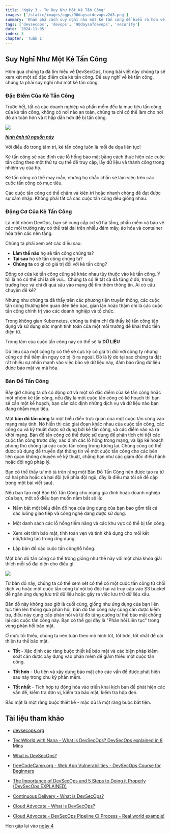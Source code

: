 ```yaml
---
title: 'Ngày 3 - Tư Duy Như Một Kẻ Tấn Công'
images: ['/static/images/ogps/90daysofdevopsv2d3.png']
summary: 'Khám phá cách suy nghĩ như một kẻ tấn công để hiểu rõ hơn về các mối đe dọa bảo mật và cách bảo vệ hệ thống của bạn.'
tags: ['devsecops', 'devops', '90daysofdevops', 'security']
date: '2024-11-05'
index: 3
chapter: 'Tuần 1'
---
```


<TOCInline toc={props.toc} asDisclosure />

## Suy Nghĩ Như Một Kẻ Tấn Công

Hôm qua chúng ta đã tìm hiểu về DevSecOps, trong bài viết này chúng ta sẽ xem xét một số đặc điểm của kẻ tấn công. Để suy nghĩ về kẻ tấn công, chúng ta phải suy nghĩ như một kẻ tấn công.

### Đặc Điểm Của Kẻ Tấn Công

Trước hết, tất cả các doanh nghiệp và phần mềm đều là mục tiêu tấn công của kẻ tấn công, không có nơi nào an toàn, chúng ta chỉ có thể làm cho nơi đó an toàn hơn và ít hấp dẫn hơn để bị tấn công.

![](/static/images/assets/day03-2.jpg)

**_[hình ảnh từ nguồn này](https://www.trainerize.me/articles/outrun-bear/)_**

Với điều đó trong tâm trí, kẻ tấn công luôn là mối đe dọa liên tục!

Kẻ tấn công sẽ xác định các lỗ hổng bảo mật bằng cách thực hiện các cuộc tấn công theo một thứ tự cụ thể để truy cập, lấy dữ liệu và thành công trong nhiệm vụ của họ.

Kẻ tấn công có thể may mắn, nhưng họ chắc chắn sẽ làm việc trên các cuộc tấn công có mục tiêu.

Các cuộc tấn công có thể chậm và kiên trì hoặc nhanh chóng để đạt được sự xâm nhập. Không phải tất cả các cuộc tấn công đều giống nhau.

### Động Cơ Của Kẻ Tấn Công

Là một nhóm DevOps, bạn sẽ cung cấp cơ sở hạ tầng, phần mềm và bảo vệ các môi trường này có thể trải dài trên nhiều đám mây, ảo hóa và container hóa trên các nền tảng.

Chúng ta phải xem xét các điều sau:

- **Làm thế nào** họ sẽ tấn công chúng ta?
- **Tại sao** họ sẽ tấn công chúng ta?
- **Chúng ta** có gì có giá trị đối với kẻ tấn công?

Động cơ của kẻ tấn công cũng sẽ khác nhau tùy thuộc vào kẻ tấn công. Ý tôi là nó có thể chỉ là để vui... Chúng ta có lẽ tất cả đã từng ở đó, trong trường học và chỉ đi quá sâu vào mạng để tìm thêm thông tin. Ai có câu chuyện để kể?

Nhưng như chúng ta đã thấy trên các phương tiện truyền thông, các cuộc tấn công thường liên quan đến tiền bạc, gian lận hoặc thậm chí là các cuộc tấn công chính trị vào các doanh nghiệp và tổ chức.

Trong không gian Kubernetes, chúng ta thậm chí đã thấy kẻ tấn công tận dụng và sử dụng sức mạnh tính toán của một môi trường để khai thác tiền điện tử.

Trọng tâm của cuộc tấn công này có thể sẽ là **DỮ LIỆU**

Dữ liệu của một công ty có thể sẽ cực kỳ có giá trị đối với công ty nhưng cũng có thể tiềm ẩn nguy cơ bị lộ ra ngoài. Đó là lý do tại sao chúng ta đặt rất nhiều sự nhấn mạnh vào việc bảo vệ dữ liệu này, đảm bảo rằng dữ liệu được bảo mật và mã hóa.

### Bản Đồ Tấn Công

Bây giờ chúng ta đã có động cơ và một số đặc điểm của kẻ tấn công hoặc một nhóm kẻ tấn công, nếu đây là một cuộc tấn công có kế hoạch thì bạn sẽ cần một kế hoạch, bạn cần xác định những dịch vụ và dữ liệu nào bạn đang nhắm mục tiêu.

Một **bản đồ tấn công** là một biểu diễn trực quan của một cuộc tấn công vào mạng máy tính. Nó hiển thị các giai đoạn khác nhau của cuộc tấn công, các công cụ và kỹ thuật được sử dụng bởi kẻ tấn công, và các điểm vào và ra khỏi mạng. Bản đồ tấn công có thể được sử dụng để phân tích chi tiết các cuộc tấn công trước đây, xác định các lỗ hổng trong mạng, và lập kế hoạch phòng thủ chống lại các cuộc tấn công trong tương lai. Chúng cũng có thể được sử dụng để truyền đạt thông tin về một cuộc tấn công cho các bên liên quan không chuyên về kỹ thuật, chẳng hạn như các giám đốc điều hành hoặc đội ngũ pháp lý.

Bạn có thể thấy từ mô tả trên rằng một Bản Đồ Tấn Công nên được tạo ra từ cả hai phía hoặc cả hai đội (về phía đội ngũ, đây là điều mà tôi sẽ đề cập trong một bài viết sau).

Nếu bạn tạo một Bản Đồ Tấn Công cho mạng gia đình hoặc doanh nghiệp của bạn, một số điều bạn muốn nắm bắt sẽ là:

- Nắm bắt một biểu diễn đồ họa của ứng dụng của bạn bao gồm tất cả các luồng giao tiếp và công nghệ đang được sử dụng.

- Một danh sách các lỗ hổng tiềm năng và các khu vực có thể bị tấn công.

- Xem xét tính bảo mật, tính toàn vẹn và tính khả dụng cho mỗi kết nối/tương tác trong ứng dụng.

- Lập bản đồ các cuộc tấn công/lỗ hổng.

Một bản đồ tấn công có thể trông giống như thế này với một chìa khóa giải thích mỗi số đại diện cho điều gì.

![](/static/images/assets/day03-1.png)

Từ bản đồ này, chúng ta có thể xem xét có thể có một cuộc tấn công từ chối dịch vụ hoặc một cuộc tấn công từ nội bộ độc hại và truy cập vào S3 bucket để ngăn ứng dụng lưu trữ dữ liệu hoặc gây ra việc lưu trữ dữ liệu xấu.

Bản đồ này không bao giờ là cuối cùng, giống như ứng dụng của bạn liên tục tiến lên thông qua phản hồi, bản đồ tấn công này cũng cần được kiểm tra, điều này cung cấp phản hồi và từ đó tăng cường tư thế bảo mật chống lại các cuộc tấn công này. Bạn có thể gọi đây là "Phản hồi Liên tục" trong vòng phản hồi bảo mật.

Ở mức tối thiểu, chúng ta nên tuân theo mô hình tốt, tốt hơn, tốt nhất để cải thiện tư thế bảo mật.

- **Tốt** - Xác định các ràng buộc thiết kế bảo mật và các biện pháp kiểm soát cần được xây dựng vào phần mềm để giảm thiểu một cuộc tấn công.

- **Tốt hơn** - Ưu tiên và xây dựng bảo mật cho các vấn đề được phát hiện sau này trong chu kỳ phần mềm.

- **Tốt nhất** - Tích hợp tự động hóa vào triển khai kịch bản để phát hiện các vấn đề, kiểm tra đơn vị, kiểm tra bảo mật, kiểm tra hộp đen.

Bảo mật là một ràng buộc thiết kế - mặc dù là một ràng buộc bất tiện.

## Tài liệu tham khảo

- [devsecops.org](https://www.devsecops.org/)

- [TechWorld with Nana - What is DevSecOps? DevSecOps explained in 8 Mins](https://www.youtube.com/watch?v=nrhxNNH5lt0&list=PLsKoqAvws1pvg7qL7u28_OWfXwqkI3dQ1&index=1&t=19s)

- [What is DevSecOps?](https://www.youtube.com/watch?v=J73MELGF6u0&list=PLsKoqAvws1pvg7qL7u28_OWfXwqkI3dQ1&index=2&t=1s)

- [freeCodeCamp.org - Web App Vulnerabilities - DevSecOps Course for Beginners](https://www.youtube.com/watch?v=F5KJVuii0Yw&list=PLsKoqAvws1pvg7qL7u28_OWfXwqkI3dQ1&index=3&t=67s)

- [The Importance of DevSecOps and 5 Steps to Doing it Properly (DevSecOps EXPLAINED)](https://www.youtube.com/watch?v=KaoPQLyWq_g&list=PLsKoqAvws1pvg7qL7u28_OWfXwqkI3dQ1&index=4&t=13s)

- [Continuous Delivery - What is DevSecOps?](https://www.youtube.com/watch?v=NdvMUcWNlFw&list=PLsKoqAvws1pvg7qL7u28_OWfXwqkI3dQ1&index=5&t=6s)

- [Cloud Advocate - What is DevSecOps?](https://www.youtube.com/watch?v=a2y4Oj5wrZg&list=PLsKoqAvws1pvg7qL7u28_OWfXwqkI3dQ1&index=6)

- [Cloud Advocate - DevSecOps Pipeline CI Process - Real world example!](https://www.youtube.com/watch?v=ipe08lFQZU8&list=PLsKoqAvws1pvg7qL7u28_OWfXwqkI3dQ1&index=7&t=204s)

Hẹn gặp lại vào [ngày 4](https://vntechies.dev/courses/90-ngay-devops-v2/ngay-4-doi-do-va-doi-xanh)
